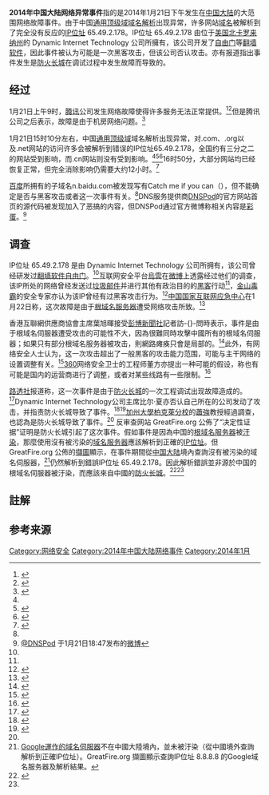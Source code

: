
{{NoteTA|G1=IT}}
'''2014年中国大陆网络异常事件'''指的是2014年1月21日下午发生在[[中国大陆|中国大陆]]的大范围网络故障事件。由于中国[[通用顶级域|通用顶级域]][[域名解析|域名解析]]出现异常，许多网站[[域名|域名]]被解析到了完全没有反应的[[IP位址|IP位址]] 65.49.2.178。IP位址 65.49.2.178 由位于[[美国|美国]][[北卡罗来纳州|北卡罗来纳州]]的 Dynamic Internet Technology 公司所擁有，该公司开发了[[自由门|自由门]]等[[翻墙软件|翻墙软件]]，因此事件被认为可能是一次黑客攻击，但该公司否认攻击。亦有报道指出事件发生是[[防火长城|防火长城]]在调试过程中发生故障而导致的。

== 经过 ==
1月21日上午9时，[[腾讯|腾讯]]公司发生网络故障使得许多服务无法正常提供。<ref>{{cite news |url=http://tech.gmw.cn/2014-01/21/content_10181433.htm |title=腾讯QQ邮箱等出现故障 网友调侃年终奖发少了 |date=2014-01-21 |accessdate=2014-01-23 |publisher=[[光明网_(中国)|光明网]] |archive-date=2014-01-28 |archive-url=https://web.archive.org/web/20140128012105/http://tech.gmw.cn/2014-01/21/content_10181433.htm |dead-url=no }}</ref><ref>{{cite web |url=http://kf.qq.com//announce/x_49.html |title=关于网络故障造成部分业务无法正常使用的通知 |author=腾讯客服团队 |publisher=腾讯 |date=2014-01-21 |accessdate=2014-01-23 |archive-date=2016-03-05 |archive-url=https://web.archive.org/web/20160305210711/http://kf.qq.com//announce/x_49.html |dead-url=no }}</ref>但是腾讯公司之后表示，故障是由于机房网络问题。<ref name="新京报">{{cite news |url=http://epaper.bjnews.com.cn/html/2014-01/22/content_491659.htm?div=-1 |title=域名解析故障 全国网站挂了大半 |publisher=[[新京报|新京报]] |date=2014-01-22 |accessdate=2014-01-23 |archive-date=2014-02-01 |archive-url=https://web.archive.org/web/20140201185509/http://epaper.bjnews.com.cn/html/2014-01/22/content_491659.htm?div=-1 |dead-url=no }}</ref>

1月21日15时10分左右，中国[[通用顶级域|通用顶级域]]域名解析出现异常，对.com、.org以及.net网站的访问许多会被解析到错误的IP位址65.49.2.178，全国约有三分之二的网站受到影响，而.cn网站则没有受到影响。<ref name="新京报" /><ref name="南方都市报">{{cite news|url=http://epaper.oeeee.com/A/html/2014-01/22/content_2013428.htm|title=国内顶级域名根服务器故障|publisher=[[南方都市报|南方都市报]]|date=2014-01-22|accessdate=2014-01-23|deadurl=yes|archiveurl=https://web.archive.org/web/20140201203914/http://epaper.oeeee.com/A/html/2014-01/22/content_2013428.htm|archivedate=2014-02-01}}</ref><ref name="环球时报">{{cite news |url=http://world.huanqiu.com/exclusive/2014-01/4777787.html |title=中国互联网突遭神秘攻击 涉事IP指向翻墙软件公司 |publisher=[[环球时报|环球时报]] |date=2014-01-22 |accessdate=2014-01-23 |archive-date=2019-06-24 |archive-url=https://web.archive.org/web/20190624092857/http://world.huanqiu.com/exclusive/2014-01/4777787.html |dead-url=no }}</ref>16时50分，大部分网站均已经恢复正常，但完全消除影响仍需要大约12小时。<ref name="新浪">{{cite news |url=http://tech.sina.com.cn/i/2014-01-21/16169115784.shtml |title=中国顶级域名根服务器故障 大部分网站受影响 |publisher=[[新浪|新浪]]科技 |date=2014-01-21 |accessdate=2014-01-21 |archive-date=2014-01-27 |archive-url=https://web.archive.org/web/20140127074835/http://tech.sina.com.cn/i/2014-01-21/16169115784.shtml |dead-url=no }}</ref>

[[百度|百度]]所拥有的子域名n.baidu.com被发现写有Catch me if you can（{{lang-zh|来抓我呀}}），但不能确定是否与黑客攻击或者这一次事件有关。<ref name="南方都市报" />DNS服务提供商[[DNSPod|DNSPod]]的官方网站首页的源代码被发现加入了恶搞的内容，但DNSPod通过官方微博称相关内容是[[彩蛋_(视觉)|彩蛋]]。<ref>[http://weibo.com/dnspod @DNSPod] {{Wayback|url=http://weibo.com/dnspod |date=20200628182645 }}于1月21日18:47发布的[http://weibo.com/1644913943/At3yk0dFI 微博]</ref>

== 调查 ==
IP位址 65.49.2.178 是由 Dynamic Internet Technology 公司所拥有，该公司曾经研发过[[翻墙软件|翻墙软件]][[自由门|自由门]]。<ref name="环球时报" />互联网安全平台[[乌云漏洞报告平台|烏雲]]在[[微博|微博]]上透露经过他们的调查，该IP所处的网络曾经发送过[[垃圾邮件|垃圾邮件]]并进行其他有政治目的的[[黑客|黑客]]行动<ref name="新京报" />，[[金山毒霸|金山毒霸]]的安全专家亦认为该IP曾经有过黑客攻击行为。<ref>{{cite news|url=http://www.ycwb.com/EPAPER/YCWB/html/2014-01/22/content_353945.htm?div=-1|title=全国大面积网络“瘫痪”|publisher=[[羊城晚报|羊城晚报]]|date=2014-01-22|accessdate=2014-01-23|deadurl=yes|archiveurl=https://archive.is/20140123093345/http://www.ycwb.com/EPAPER/YCWB/html/2014-01/22/content_353945.htm?div=-1|archivedate=2014-01-23}}</ref>[[中国国家互联网应急中心|中国国家互联网应急中心]]在1月22日称，这次故障是由于[[根域名服务器|根域名服务器]]遭受网络攻击所致。<ref>{{cite news |url=http://world.huanqiu.com/exclusive/2014-01/4781669.html |title=中国证实互联网故障源于根服务器遭攻击 |publisher=环球时报 |date=2014-01-23 |accessdate=2014-01-23 |archive-date=2016-03-04 |archive-url=https://web.archive.org/web/20160304083124/http://world.huanqiu.com/exclusive/2014-01/4781669.html |dead-url=no }}</ref>

香港互聯網供應商協會主席葉旭暉接受[[彭博新聞社|彭博新聞社]]記者訪-{}-問時表示，事件是由于根域名伺服器遭受攻击的可能性不大，因為很難同時攻擊中國所有的根域名伺服器；如果只有部分根域名服务器被攻击，則網路瘫痪只會是局部的。<ref>{{Cite news | url=http://www.bloomberg.com/news/2014-01-23/china-internet-outage-caused-by-cyber-attack-government-says.html | title=''Chinese Internet Outage May Be Result of Censorship Changes'' | author=Lulu Yilun Chen | date=2014-01-23 | publisher=[[彭博新聞社|彭博新聞社]] | accessdate=2014-02-04 | archive-date=2014-04-02 | archive-url=https://web.archive.org/web/20140402110152/http://www.bloomberg.com/news/2014-01-23/china-internet-outage-caused-by-cyber-attack-government-says.html | dead-url=no }}{{en}}</ref>此外，有网络安全人士认为，这一次攻击超出了一般黑客的攻击能力范围，可能与主干网络的设置调整有关。<ref>{{cite news |url=http://tech.sina.com.cn/i/2014-01-22/02059116964.shtml |title=惊魂一小时：全国域名解析首遭大规模污染 |publisher=新浪科技 |date=2014-01-22 |accessdate=2014-01-23 |archive-date=2020-02-11 |archive-url=https://web.archive.org/web/20200211130217/http://tech.sina.com.cn/i/2014-01-22/02059116964.shtml |dead-url=no }}</ref>[[奇虎|360]]网络安全卫士的工程师董方亦提出一种可能的假设，称也有可能是国内的运营商进行了调整，或者对某些线路有一些限制。<ref>{{cite news |url=http://china.cnr.cn/yaowen/201401/t20140122_514711333.shtml |title=全国多数网页出现登录故障 专家：黑客攻击嫌疑最大 |publisher=央广网 |date=2014-01-22 |accessdate=2014-01-23 |archive-date=2014-08-07 |archive-url=https://web.archive.org/web/20140807062620/http://china.cnr.cn/yaowen/201401/t20140122_514711333.shtml |dead-url=no }}</ref>

[[路透社|路透社]]报道称，这一次事件是由于[[防火长城|防火长城]]的一次工程调试出现故障造成的。<ref name="路透社">{{cite news |url=http://uk.reuters.com/article/2014/01/22/us-china-internet-idUKBREA0K04T20140122 |title=Massive Internet mishap sparks Great Firewall scrutiny in China |author=Paul Carsten, Pete Sweeney |publisher=路透社 |date=2014-01-22 |accessdate=2014-01-23 |language=en |archive-date=2014-02-26 |archive-url=https://web.archive.org/web/20140226212103/http://uk.reuters.com/article/2014/01/22/us-china-internet-idUKBREA0K04T20140122 |dead-url=no }}</ref>Dynamic Internet Technology公司主席比尔·夏亦否认自己所在的公司发动了攻击，并指责防火长城导致了事件。<ref name="voa">{{cite news |url=http://www.voanews.com/content/more-questions-than-answers-about-china-internet-outage/1835525.html |title=More Questions than Answers About China Internet Outage |publisher=美国之音 |date=2014-01-22 |accessdate=2014-01-23 |author=Matthew Hilburn |language=en |archive-date=2016-08-02 |archive-url=https://web.archive.org/web/20160802014726/http://www.voanews.com/content/more-questions-than-answers-about-china-internet-outage/1835525.html |dead-url=no }}</ref><ref>{{cite news|url=http://www.libertytimes.com.tw/2014/new/jan/23/today-int1.htm|title=中國網路癱瘓 疑內部作業失誤|publisher=自由時報|date=2014-01-23|accessdate=2014-01-23|deadurl=yes|archiveurl=https://web.archive.org/web/20140123064733/http://www.libertytimes.com.tw/2014/new/jan/23/today-int1.htm|archivedate=2014-01-23}}</ref>[[加州大學柏克萊分校|加州大學柏克萊分校]]的[[蕭強|蕭強]]教授經過調查，也認為是防火长城导致了事件。<ref name="路透社"/>
反审查网站 GreatFire.org 公佈了“决定性证据”证明是防火长城引起了这次事件。假如事件是因為中国的[[根域名服务器|根域名服务器]]被[[域名服务器缓存污染|汙染]]，那麼使用沒有被污染的[[域名服务器|域名服务器]]應該解析到正確的[[IP位址|IP位址]]。但GreatFire.org 公佈的[[擷圖|擷圖]]顯示，在事件期間從[[中国大陆|中国大陆]]境內查詢沒有被污染的域名伺服器，<ref group="註">[[Google_Public_DNS|Google運作的域名伺服器]]不在中國大陸境內，並未被汙染（從中國境外查詢解析到正確IP位址）。GreatFire.org 擷圖顯示查詢IP位址 8.8.8.8 的Google域名服务器及解析結果。</ref>仍然解析到錯誤IP位址 65.49.2.178。因此解析錯誤並非源於中国的根域名伺服器被汙染，而應該來自中國的[[防火长城|防火长城]]。<ref>{{cite web |url=https://zh.greatfire.org/blog/2014/jan/internet-outage-china-jan-21 |title=Internet outage in China on Jan 21 |publisher=GreatFire.org |date=2014-01-22 |accessdate=2014-01-23 |language=en |archive-date=2020-09-29 |archive-url=https://web.archive.org/web/20200929144142/https://zh.greatfire.org/blog/2014/jan/internet-outage-china-jan-21 |dead-url=no }}</ref><ref name="voa"/>

==註解==
{{reflist|group="註"}} 
== 参考来源 ==
{{reflist}}

[[Category:网络安全|Category:网络安全]]
[[Category:2014年中国大陆网络事件|Category:2014年中国大陆网络事件]]
[[Category:2014年1月|Category:2014年1月]]